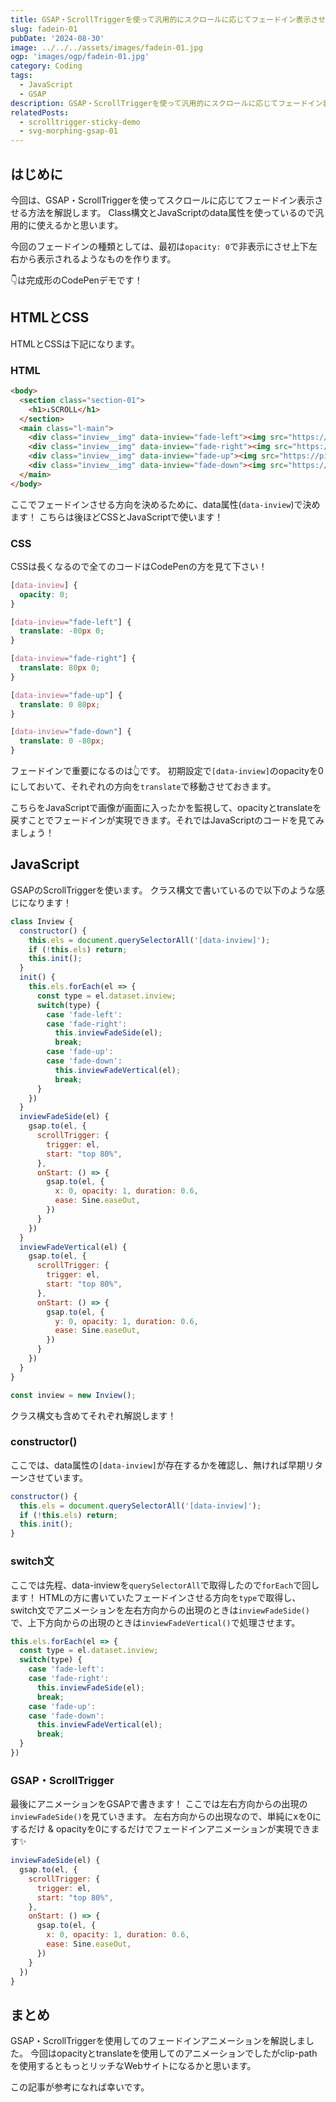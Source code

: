 ```yaml
---
title: GSAP・ScrollTriggerを使って汎用的にスクロールに応じてフェードイン表示させる方法
slug: fadein-01
pubDate: '2024-08-30'
image: ../../../assets/images/fadein-01.jpg
ogp: 'images/ogp/fadein-01.jpg'
category: Coding
tags:
  - JavaScript
  - GSAP
description: GSAP・ScrollTriggerを使って汎用的にスクロールに応じてフェードイン表示させる方法を解説します。
relatedPosts:
  - scrolltrigger-sticky-demo
  - svg-morphing-gsap-01
---
```


## はじめに

今回は、GSAP・ScrollTriggerを使ってスクロールに応じてフェードイン表示させる方法を解説します。
Class構文とJavaScriptのdata属性を使っているので汎用的に使えるかと思います。

今回のフェードインの種類としては、最初は`opacity: 0`で非表示にさせ上下左右から表示されるようなものを作ります。

👇は完成形のCodePenデモです！
<CodePenEmbed penId="WNqKbEW" title="Inview Fade by ScrollTrigger" />

## HTMLとCSS

HTMLとCSSは下記になります。

### HTML

```html title="index.html"
<body>
  <section class="section-01">
    <h1>↓SCROLL</h1>
  </section>
  <main class="l-main">
    <div class="inview__img" data-inview="fade-left"><img src="https://picsum.photos/800/400?random=1" alt="" width="800" height="400"></div>
    <div class="inview__img" data-inview="fade-right"><img src="https://picsum.photos/800/400?random=2" alt="" width="800" height="400"></div>
    <div class="inview__img" data-inview="fade-up"><img src="https://picsum.photos/800/400?random=3" alt="" width="800" height="400"></div>
    <div class="inview__img" data-inview="fade-down"><img src="https://picsum.photos/800/400?random=4" alt="" width="800" height="400"></div>
  </main>
</body>
```

ここでフェードインさせる方向を決めるために、data属性(`data-inview`)で決めます！
こちらは後ほどCSSとJavaScriptで使います！

### CSS

CSSは長くなるので全てのコードはCodePenの方を見て下さい！

```scss title="style.scss"
[data-inview] {
  opacity: 0;
}

[data-inview="fade-left"] {
  translate: -80px 0;
}

[data-inview="fade-right"] {
  translate: 80px 0;
}

[data-inview="fade-up"] {
  translate: 0 80px;
}

[data-inview="fade-down"] {
  translate: 0 -80px;
}
```

フェードインで重要になるのは👆です。
初期設定で`[data-inview]`のopacityを0にしておいて、それぞれの方向を`translate`で移動させておきます。

こちらをJavaScriptで画像が画面に入ったかを監視して、opacityとtranslateを戻すことでフェードインが実現できます。それではJavaScriptのコードを見てみましょう！

## JavaScript

GSAPのScrollTriggerを使います。
クラス構文で書いているので以下のような感じになります！

```js title="inview.js"
class Inview {
  constructor() {
    this.els = document.querySelectorAll('[data-inview]');
    if (!this.els) return;
    this.init();
  }
  init() {
    this.els.forEach(el => {
      const type = el.dataset.inview;
      switch(type) {
        case 'fade-left':
        case 'fade-right':
          this.inviewFadeSide(el);
          break;
        case 'fade-up':
        case 'fade-down':
          this.inviewFadeVertical(el);
          break;
      }
    })
  }
  inviewFadeSide(el) {
    gsap.to(el, {
      scrollTrigger: {
        trigger: el,
        start: "top 80%",
      },
      onStart: () => {
        gsap.to(el, {
          x: 0, opacity: 1, duration: 0.6,
          ease: Sine.easeOut,
        })
      }
    })
  }
  inviewFadeVertical(el) {
    gsap.to(el, {
      scrollTrigger: {
        trigger: el,
        start: "top 80%",
      },
      onStart: () => {
        gsap.to(el, {
          y: 0, opacity: 1, duration: 0.6,
          ease: Sine.easeOut,
        })
      }
    })
  }
}

const inview = new Inview();
```
クラス構文も含めてそれぞれ解説します！

### constructor()

ここでは、data属性の`[data-inview]`が存在するかを確認し、無ければ早期リターンさせています。

```js
constructor() {
  this.els = document.querySelectorAll('[data-inview]');
  if (!this.els) return;
  this.init();
}
```

### switch文

ここでは先程、data-inviewを`querySelectorAll`で取得したので`forEach`で回します！
HTMLの方に書いていたフェードインさせる方向を`type`で取得し、switch文でアニメーションを左右方向からの出現のときは`inviewFadeSide()`で、上下方向からの出現のときは`inviewFadeVertical()`で処理させます。

```js
this.els.forEach(el => {
  const type = el.dataset.inview;
  switch(type) {
    case 'fade-left':
    case 'fade-right':
      this.inviewFadeSide(el);
      break;
    case 'fade-up':
    case 'fade-down':
      this.inviewFadeVertical(el);
      break;
  }
})
```

### GSAP・ScrollTrigger

最後にアニメーションをGSAPで書きます！
ここでは左右方向からの出現の`inviewFadeSide()`を見ていきます。
左右方向からの出現なので、単純にxを0にするだけ & opacityを0にするだけでフェードインアニメーションが実現できます✨

```js
inviewFadeSide(el) {
  gsap.to(el, {
    scrollTrigger: {
      trigger: el,
      start: "top 80%",
    },
    onStart: () => {
      gsap.to(el, {
        x: 0, opacity: 1, duration: 0.6,
        ease: Sine.easeOut,
      })
    }
  })
}
```

## まとめ

GSAP・ScrollTriggerを使用してのフェードインアニメーションを解説しました。
今回はopacityとtranslateを使用してのアニメーションでしたがclip-pathを使用するともっとリッチなWebサイトになるかと思います。

この記事が参考になれば幸いです。